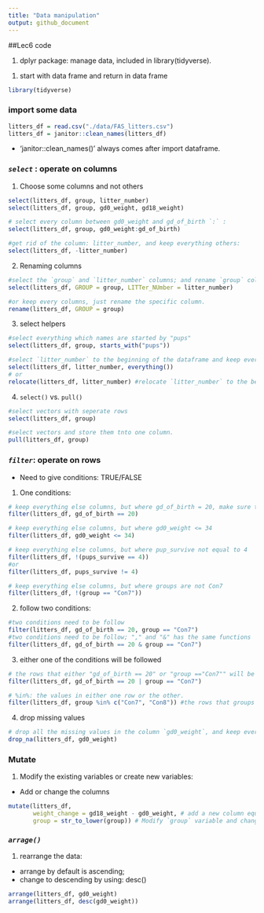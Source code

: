 ```yaml
---
title: "Data manipulation"
output: github_document
---
```

##Lec6 code

1. dplyr package: manage data, included in library(tidyverse).
1) start with data frame and return in data frame 

```r
library(tidyverse)
```

### import some data
```r
litters_df = read.csv("./data/FAS_litters.csv")
litters_df = janitor::clean_names(litters_df)
```
 - 'janitor::clean_names()' always comes after import dataframe.  
 
### _`select`_ : operate on columns

1. Choose some columns and not others
```r
select(litters_df, group, litter_number)
select(litters_df, group, gd0_weight, gd18_weight)
```


```r
# select every column between gd0_weight and gd_of_birth `:` : 
select(litters_df, group, gd0_weight:gd_of_birth) 

#get rid of the column: litter_number, and keep everything others:
select(litters_df, -litter_number) 

```

2. Renaming columns
```r
#select the `group` and `litter_number` columns; and rename `group` column to 'GROUP' and `litter_number` to `LITTer_NUmbe`
select(litters_df, GROUP = group, LITTer_NUmber = litter_number) 

#or keep every columns, just rename the specific column.
rename(litters_df, GROUP = group)
```

3. select helpers
```r
#select everything which names are started by "pups"
select(litters_df, group, starts_with("pups"))
```

```r
#select `litter_number` to the beginning of the dataframe and keep everything else
select(litters_df, litter_number, everything()) 
# or
relocate(litters_df, litter_number) #relocate `litter_number` to the beginning of the dataframe and keep everything else
```

4. `select()` vs. `pull()`
```r
#select vectors with seperate rows 
select(litters_df, group) 

#select vectors and store them tnto one column.
pull(litters_df, group) 
```


### _`filter`_: operate on rows   
 - Need to give conditions: TRUE/FALSE
1. One conditions: 
```r
# keep everything else columns, but where gd_of_birth = 20, make sure two "=="
filter(litters_df, gd_of_birth == 20) 

# keep everything else columns, but where gd0_weight <= 34
filter(litters_df, gd0_weight <= 34)

# keep everything else columns, but where pup_survive not equal to 4
filter(litters_df, !(pups_survive == 4)) 
#or
filter(litters_df, pups_survive != 4) 

# keep everything else columns, but where groups are not Con7
filter(litters_df, !(group == "Con7")) 
```

2. follow two conditions:
```r
#two conditions need to be follow
filter(litters_df, gd_of_birth == 20, group == "Con7") 
#two conditions need to be follow; "," and "&" has the same functions
filter(litters_df, gd_of_birth == 20 & group == "Con7") 
```

3. either one of the conditions will be followed
```r
# the rows that either "gd_of_birth == 20" or "group =="Con7"" will be selected
filter(litters_df, gd_of_birth == 20 | group == "Con7") 

# %in%: the values in either one row or the other.
filter(litters_df, group %in% c("Con7", "Con8")) #the rows that groups in either "Con7" or "Con8", will be selected.

```

4. drop missing values   
```r
# drop all the missing values in the column `gd0_weight`, and keep everything else.
drop_na(litters_df, gd0_weight)
```

### Mutate
1. Modify the existing variables or create new variables:   
 - Add or change the columns
```r
mutate(litters_df, 
       weight_change = gd18_weight - gd0_weight, # add a new column equals to gd18_weight - gd0_weight
       group = str_to_lower(group)) # Modify `group` variable and change everything in "group" column to lowercase 
```

### _`arrage()`_
1. rearrange the data: 
 - arrange by default is ascending; 
 - change to descending by using: desc()
```r
arrange(litters_df, gd0_weight)
arrange(litters_df, desc(gd0_weight)) 
```
